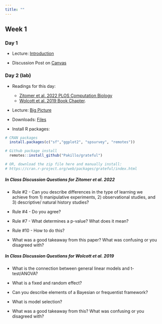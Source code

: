 ```yaml
---
title: ""
---
```


## Week 1

### Day 1

-   Lecture: <a href="/FW680A4/Introduction.qmd">Introduction</a>

-   Discussion Post on [Canvas](https://colostate.instructure.com/courses/193678/discussion_topics/1963784)

### Day 2 (lab)

-   Readings for this day: 
    - <a href="/readings/Zitomer et al. 2022 PLOS Computation Biology.pdf">Zitomer et al. 2022 PLOS Computation Biology</a>
    - <a href="/readings/Statistical Inference Book Chapter.pdf">Wolcott et al. 2019 Book Chapter</a>. 

-   Lecture: <a href="/FW680A4/BigPicture.qmd">Big Picture</a>

-   Downloads: <a href="/classfiles/deerlab/week1files.zip">Files</a>

-   Install R packages:
```r
# CRAN packages
  install.packages(c("sf","ggplot2", "spsurvey", "remotes"))

# Github package install
  remotes::install_github("Pakillo/grateful")

# OR, download the zip file here and manually install:
# https://cran.r-project.org/web/packages/grateful/index.html

```
##### **In Class Discussion Questions for Zitomer et al. 2022**

 - Rule #2 - Can you describe differences in the type of learning we achieve from 1) manipulative experiments, 2) observational studies, and 3) descriptive/ natural history studies?

-  Rule #4 - Do you agree?

- Rule #7 - What determines a p-value? What does it mean?

-  Rule #10 - How to do this?

- What was a good takeaway from this paper? What was confusing or you disagreed with?

##### **In Class Discussion Questions for Wolcott et al. 2019**

- What is the connection between general linear models and t-test/ANOVA?

- What is a fixed and random effect? 

- Can you describe elements of a Bayesian or frequentist framework?

- What is model selection?

- What was a good takeaway from this? What was confusing or you disagreed with?